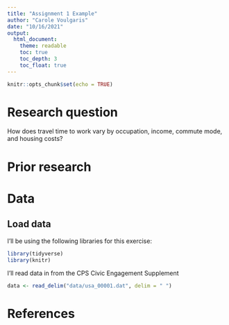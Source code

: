 ```yaml
---
title: "Assignment 1 Example"
author: "Carole Voulgaris"
date: "10/16/2021"
output: 
  html_document:
    theme: readable
    toc: true
    toc_depth: 3
    toc_float: true
---
```


```r
knitr::opts_chunk$set(echo = TRUE)
```

# Research question

How does travel time to work vary by occupation, income, commute mode, and housing costs?

# Prior research



# Data



## Load data

I'll be using the following libraries for this exercise:

```r
library(tidyverse)
library(knitr)
```

I'll read data in from the CPS Civic Engagement Supplement

```r
data <- read_delim("data/usa_00001.dat", delim = " ")

```

# References


